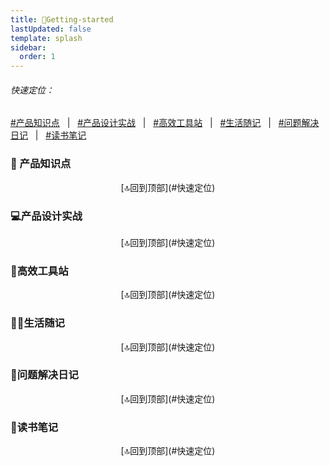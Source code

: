 ```yaml
---
title: 🚀Getting-started
lastUpdated: false
template: splash
sidebar: 
  order: 1
---
```


###### 快速定位：
[#产品知识点](#产品知识点) &nbsp; | &nbsp; 
[#产品设计实战](#产品设计实战) &nbsp; | &nbsp; 
[#高效工具站](#高效工具站) &nbsp; | &nbsp; 
[#生活随记](#生活随记) &nbsp; | &nbsp; 
[#问题解决日记](#问题解决日记) &nbsp; | &nbsp; 
[#读书笔记](#读书笔记) &nbsp;

### 📰 产品知识点

<CardGrid>
<LinkCard title="PRD All in One" href="/产品知识库/prd-all-in-one"/>
<LinkCard title="UML 入门指南" href="/产品知识库/uml入门指南"/>
<LinkCard title="ER 建模入门" href="/产品知识库/er建模入门指南"/>
<LinkCard title="产品设计中文案的重要性" href="/产品知识库/文案的重要性"/>
<LinkCard title="搞懂 API 接口" href="/产品知识库/产品经理必学-api接口"/>
</CardGrid>

<center>[🔝回到顶部](#快速定位)</center>

### 💻产品设计实战

<CardGrid>
<LinkCard title="优惠券系统设计指南" href="/产品设计实战/优惠券系统设计指南"/>
<LinkCard title="把 cron 表达式用在设计中" href="/产品设计实战/把-cron-表达式用在设计中/"/>
<LinkCard title="一文看懂 B 端权限设计" href="/产品设计实战/b端用户角色权限设计/"/>
<LinkCard title="登录注册设计流程" href="/产品设计实战/登录注册设计流程/"/>
<LinkCard title="个人实名认证与企业认证的设计" href="/产品设计实战/如何设计个人实名认证与企业认证"/>
<LinkCard title="如何选择弹窗、抽屉、页面" href="/产品设计实战/如何选择弹窗抽屉页面/"/>
<LinkCard title="消息通知模块结构设计" href="/产品设计实战/消息通知模块结构设计/"/>
<LinkCard title="Table 表格设计指南" href="/产品设计实战/table表格比想象中的复杂/"/>
</CardGrid>

<center>[🔝回到顶部](#快速定位)</center>

### 🎯高效工具站

<CardGrid>
<LinkCard title="设计与排版" href="/高效工具站/设计与排版"/>
<LinkCard title="简单入门 Prompt" href="/高效工具站/简单入门-prompt"/>
<LinkCard title="开发者学习之家" href="/高效工具站/开发者学习之家"/>
<LinkCard title="AI 工具导航" href="/高效工具站/ai工具导航"/>
</CardGrid>

<center>[🔝回到顶部](#快速定位)</center>

### 👨‍💻生活随记

<CardGrid>
<LinkCard title="调酒日记" href="/生活随记/调酒日记"/>
<LinkCard title="拍照日记" href="/生活随记/拍照日记"/>
<LinkCard title="奶爸成长记-产前准备" href="/生活随记/奶爸成长记-产前准备"/>
<LinkCard title="奶爸成长记-成长篇" href="/生活随记/奶爸成长记-成长篇"/>
</CardGrid>
<center>[🔝回到顶部](#快速定位)</center>

### 🐞问题解决日记

<center>[🔝回到顶部](#快速定位)</center>

### 📕读书笔记

<CardGrid>
<LinkCard title="第一本经济学" href="/读书笔记/第一本经济学"/>
<LinkCard title="快速阅读术" href="/读书笔记/快速阅读术"/>
<LinkCard title="俞军产品方法论" href="/读书笔记/俞军产品方法论"/>
<LinkCard title="SaaS 创业路线图" href="/读书笔记/saas创业路线图"/>
</CardGrid>
<center>[🔝回到顶部](#快速定位)</center>